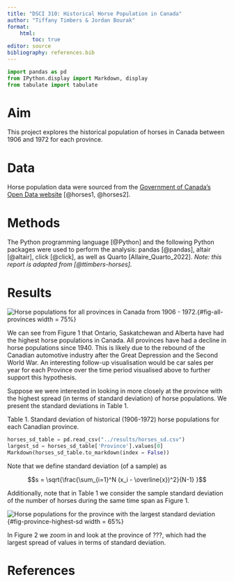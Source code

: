 ```yaml
---
title: "DSCI 310: Historical Horse Population in Canada"
author: "Tiffany Timbers & Jordan Bourak"
format: 
    html:
        toc: true
editor: source
bibliography: references.bib
---
```


```python
import pandas as pd
from IPython.display import Markdown, display
from tabulate import tabulate
```

# Aim

This project explores the historical population of horses in Canada 
between 1906 and 1972 for each province.

# Data

Horse population data were sourced from the 
[Government of Canada's Open Data website](http://open.canada.ca/en/open-data) 
[@horses1, @horses2].

# Methods

The Python programming language [@Python] and the following Python packages were used to perform the analysis: 
pandas [@pandas], altair [@altair], click [@click], 
as well as Quarto [Allaire_Quarto_2022]. 
*Note: this report is adapted from [@ttimbers-horses].* 

# Results

![Horse populations for all provinces in Canada from 1906 - 1972.](../results/horse_pops_plot.png){#fig-all-provinces width = 75%} 

We can see from Figure 1 that Ontario, Saskatchewan and Alberta 
have had the highest horse populations in Canada. 
All provinces have had a decline in horse populations since 1940. 
This is likely due to the rebound of the Canadian automotive industry 
after the Great Depression and the Second World War. 
An interesting follow-up visualisation would be car sales per year 
for each Province over the time period visualised above 
to further support this hypothesis.

Suppose we were interested in looking in more closely at the province 
with the highest spread (in terms of standard deviation) of horse populations. 
We present the standard deviations in Table 1.

Table 1. Standard deviation of historical (1906-1972) horse populations for each Canadian province.

```python
horses_sd_table = pd.read_csv("../results/horses_sd.csv")
largest_sd = horses_sd_table['Province'].values[0]
Markdown(horses_sd_table.to_markdown(index = False))
```

Note that we define standard deviation (of a sample) as

$$s = \sqrt{\frac{\sum_{i=1}^N (x_i - \overline{x})^2}{N-1} }$$

Additionally, note that in Table 1 we consider the sample standard deviation of the number of horses during the same time span as Figure 1.

![Horse populations for the province with the largest standard deviation](../results/horse_pops_plot_largest_sd.png){#fig-province-highest-sd width = 65%}

In Figure 2 we zoom in and look at the province of ???, which had the largest spread of values in terms of standard deviation.

# References